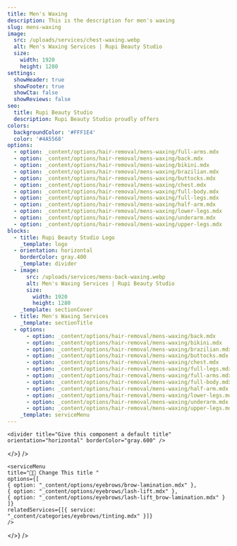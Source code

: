 ```yaml
---
title: Men's Waxing
description: This is the description for men's waxing
slug: mens-waxing
image:
  src: /uploads/services/chest-waxing.webp
  alt: Men's Waxing Services | Rupi Beauty Studio
  size:
    width: 1920
    height: 1280
settings:
  showHeader: true
  showFooter: true
  showCta: false
  showReviews: false
seo:
  title: Rupi Beauty Studio
  description: Rupi Beauty Studio proudly offers
colors:
  backgroundColor: '#FFF1E4'
  color: '#4A5568'
options:
  - option: _content/options/hair-removal/mens-waxing/full-arms.mdx
  - option: _content/options/hair-removal/mens-waxing/back.mdx
  - option: _content/options/hair-removal/mens-waxing/bikini.mdx
  - option: _content/options/hair-removal/mens-waxing/brazilian.mdx
  - option: _content/options/hair-removal/mens-waxing/buttocks.mdx
  - option: _content/options/hair-removal/mens-waxing/chest.mdx
  - option: _content/options/hair-removal/mens-waxing/full-body.mdx
  - option: _content/options/hair-removal/mens-waxing/full-legs.mdx
  - option: _content/options/hair-removal/mens-waxing/half-arm.mdx
  - option: _content/options/hair-removal/mens-waxing/lower-legs.mdx
  - option: _content/options/hair-removal/mens-waxing/underarm.mdx
  - option: _content/options/hair-removal/mens-waxing/upper-legs.mdx
blocks:
  - title: Rupi Beauty Studio Logo
    _template: logo
  - orientation: horizontal
    borderColor: gray.400
    _template: divider
  - image:
      src: /uploads/services/mens-back-waxing.webp
      alt: Men's Waxing Services | Rupi Beauty Studio
      size:
        width: 1920
        height: 1280
    _template: sectionCover
  - title: Men's Waxing Services
    _template: sectionTitle
  - options:
      - option: _content/options/hair-removal/mens-waxing/back.mdx
      - option: _content/options/hair-removal/mens-waxing/bikini.mdx
      - option: _content/options/hair-removal/mens-waxing/brazilian.mdx
      - option: _content/options/hair-removal/mens-waxing/buttocks.mdx
      - option: _content/options/hair-removal/mens-waxing/chest.mdx
      - option: _content/options/hair-removal/mens-waxing/full-legs.mdx
      - option: _content/options/hair-removal/mens-waxing/full-arms.mdx
      - option: _content/options/hair-removal/mens-waxing/full-body.mdx
      - option: _content/options/hair-removal/mens-waxing/half-arm.mdx
      - option: _content/options/hair-removal/mens-waxing/lower-legs.mdx
      - option: _content/options/hair-removal/mens-waxing/underarm.mdx
      - option: _content/options/hair-removal/mens-waxing/upper-legs.mdx
    _template: serviceMenu
---
```



<section
  title="Rupi Logo"
  settings={{
    width: "full",
    backgroundColor: "#FFF1E4",
    color: "#4A5568",
    contained: true,
    centerContent: true
  }}
  body={<>
    <logo title="Rupi Beauty Studio Logo" />

    <divider title="Give this component a default title" orientation="horizontal" borderColor="gray.600" />
  </>}
/>

<section
  title="First Section"
  settings={{ colors: { backgroundColor: "#FFF1E4", color: "#4A5568" } }}
  body={<>
    <sectionTitle title="Eyebrow Services" />

    <serviceMenu
    title="👩‍💼 Change This title "
    options={[
    { option: "_content/options/eyebrows/brow-lamination.mdx" },
    { option: "_content/options/eyebrows/lash-lift.mdx" },
    { option: "_content/options/eyebrows/lash-lift_brow-lamination.mdx" }
    ]}
    relatedServices={[{ service: "_content/categories/eyebrows/tinting.mdx" }]}
    />
  </>}
/>

